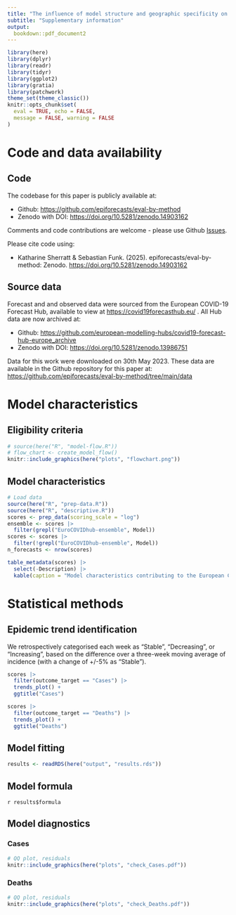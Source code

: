 ```yaml
---
title: "The influence of model structure and geographic specificity on predictive accuracy among European COVID-19 forecasts"
subtitle: "Supplementary information"
output: 
  bookdown::pdf_document2
---
```


```r
library(here)
library(dplyr)
library(readr)
library(tidyr)
library(ggplot2)
library(gratia)
library(patchwork)
theme_set(theme_classic())
knitr::opts_chunk$set(
  eval = TRUE, echo = FALSE,
  message = FALSE, warning = FALSE
)
```


# Code and data availability

## Code

The codebase for this paper is publicly available at:

- Github: <https://github.com/epiforecasts/eval-by-method>
- Zenodo with DOI: <https://doi.org/10.5281/zenodo.14903162>

Comments and code contributions are welcome - please use Github [Issues](https://github.com/epiforecasts/eval-by-method/issues).

Please cite code using:

- Katharine Sherratt & Sebastian Funk. (2025). epiforecasts/eval-by-method: Zenodo. <https://doi.org/10.5281/zenodo.14903162>

## Source data

Forecast and and observed data were sourced from the European COVID-19 Forecast Hub, available to view at <https://covid19forecasthub.eu/> . All Hub data are now archived at:

   - Github: <https://github.com/european-modelling-hubs/covid19-forecast-hub-europe_archive>
   - Zenodo with DOI: <https://doi.org/10.5281/zenodo.13986751>
   
Data for this work were downloaded on 30th May 2023. These data are available in the Github repository for this paper at: <https://github.com/epiforecasts/eval-by-method/tree/main/data>

\newpage

# Model characteristics

## Eligibility criteria

```r
# source(here("R", "model-flow.R"))
# flow_chart <- create_model_flow()
knitr::include_graphics(here("plots", "flowchart.png"))
```

## Model characteristics

```r
# Load data
source(here("R", "prep-data.R"))
source(here("R", "descriptive.R"))
scores <- prep_data(scoring_scale = "log")
ensemble <- scores |>
  filter(grepl("EuroCOVIDhub-ensemble", Model))
scores <- scores |>
  filter(!grepl("EuroCOVIDhub-ensemble", Model))
n_forecasts <- nrow(scores)
```

```r
table_metadata(scores) |>
  select(-Description) |>
  kable(caption = "Model characteristics contributing to the European COVID-19 Forecast Hub, by method used, number of countries targeted, and number of forecasts contributed.")
```

\newpage

# Statistical methods

## Epidemic trend identification

We retrospectively categorised each week as “Stable”, “Decreasing”, or “Increasing”, based on the difference over a three-week moving average of incidence (with a change of +/-5% as “Stable”).

```r
scores |>
  filter(outcome_target == "Cases") |>
  trends_plot() +
  ggtitle("Cases")
```

```r
scores |>
  filter(outcome_target == "Deaths") |>
  trends_plot() +
  ggtitle("Deaths")
```

\newpage

## Model fitting 

```r
results <- readRDS(here("output", "results.rds"))
```

## Model formula

`r results$formula`

## Model diagnostics

### Cases

```r
# QQ plot, residuals
knitr::include_graphics(here("plots", "check_Cases.pdf"))
```

### Deaths

```r
# QQ plot, residuals
knitr::include_graphics(here("plots", "check_Deaths.pdf"))
```
